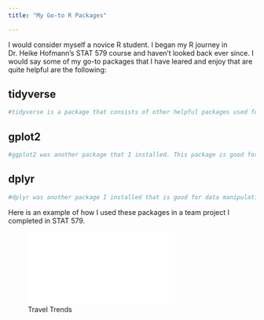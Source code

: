 ```yaml
---
title: "My Go-to R Packages"

---
```


I would consider myself a novice R student. I began my R journey in Dr. Heike Hofmann's STAT 579 course and haven't looked back ever since. I would say some of my go-to packages that I have leared and enjoy that are quite helpful are the following:

## **tidyverse**
```r
#tidyverse is a package that consists of other helpful packages used for data management and analysis, so when I was first learning R this was one of the first packages I installed.
```
## **gplot2**
```r
#ggplot2 was another package that I installed. This package is good for visual data analytics by way of various types of graphs (i.e. bar chart, histogram, line graph, point graph, etc.) along with aesthetics that go along with that. 
```
## **dplyr**
```r
#dplyr was another package I installed that is good for data manipulation and data analysis. The dplyr package was very helpful in selecting certain variables out of a bif dataset to run analysis against. It was also very helpful to summarise results produced after analyzing the data.
```

Here is an example of how I used these packages in a team project I completed in STAT 579.

![Travel Trends](stat579_project_TravelTrends.html)